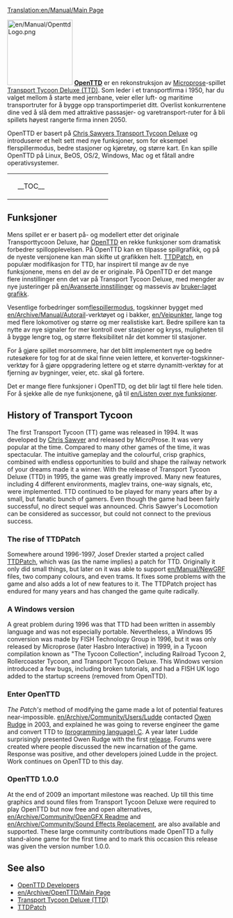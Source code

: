 [[Translation:en/Manual/Main Page]]
{{en/Manual/Navigation}}

[[File:en/Manual/OpenttdLogo.png|left|150px]]
[http://no.www.openttd.org/ '''OpenTTD'''] er en rekonstruksjon av [http://no.wikipedia.org/wiki/Microprose Microprose]-spillet [http://no.wikipedia.org/wiki/Transport_tycoon Transport Tycoon Deluxe (TTD)]. Som leder i et transportfirma i 1950, har du valget mellom å starte med jernbane, veier eller luft- og maritime transportruter for å bygge opp transportimperiet ditt. Overlist konkurrentene dine ved å slå dem med attraktive passasjer- og varetransport-ruter for å bli spillets høyest rangerte firma innen 2050.

OpenTTD er basert på [http://www.chrissawyer.com/info.htm Chris Sawyers Transport Tycoon Deluxe] og introduserer et helt sett med nye funksjoner, som for eksempel flerspillermodus, bedre stasjoner og kjøretøy, og større kart. En kan spille OpenTTD på Linux, BeOS, OS/2, Windows, Mac og et fåtall andre operativsystemer.


{| align="center"
|colspan=2 style="background:none; border:0px"|
|width=200 style="background:none; border:0px"| __TOC__
|style="background:none; border:0px"| [[File:en/Manual/Intro screen.png|frame|center|OpenTTDs [[en/Manual/Game interface#main-window-contents|forside]]]
|}

==Funksjoner==

Mens spillet er er basert på- og modellert etter det originale Transporttycoon Deluxe, har [http://no.www.openttd.org/ OpenTTD] en rekke funksjoner som dramatisk forbedrer spillopplevelsen. På OpenTTD kan en tilpasse spillgrafikk, og på de nyeste versjonene kan man skifte ut grafikken helt. [http://www.ttdpatch.net/ TTDPatch],  en populær modifikasjon for TTD, har inspirert til mange av de nye funksjonene, mens en del av de er originale. På OpenTTD er det mange flere innstillinger enn det var på Transport Tycoon Deluxe, med mengder av nye justeringer på [[en/Avanserte innstillinger]] og massevis av [[en/Manual/NewGRF|bruker-laget grafikk]].

Vesentlige forbedringer som[[en/Flerspiller|flespillermodus]], togskinner bygget med [[en/Archive/Manual/Autorail]]-verktøyet og i bakker, [[en/Veipunkter]], lange tog med flere lokomotiver og større og mer realistiske kart. Bedre spillere kan ta nytte av nye signaler for mer kontroll over stasjoner og kryss, muligheten til å bygge lengre tog, og større fleksibilitet når det kommer til stasjoner.

For å gjøre spillet morsommere, har det blitt implementert nye og bedre rutesøkere for tog for at de skal finne veien lettere, et konverter-togskinner-verktøy for å gjøre oppgradering lettere og et større dynamitt-verktøy for at fjerning av bygninger, veier, etc. skal gå fortere. 

Det er mange flere funksjoner i OpenTTD, og det blir lagt til flere hele tiden. For å sjekke alle de nye funksjonene, gå til [[en/Listen over nye funksjoner]].

==History of Transport Tycoon==
The first Transport Tycoon (TT) game was released in 1994. It was developed by [http://www.chrissawyer.com/ Chris Sawyer] and released by MicroProse. 
It was very popular at the time. Compared to many other games of the time, it was spectacular. The intuitive gameplay and the colourful, crisp graphics, combined with endless opportunities to build and shape the railway network of your dreams made it a winner.
With the release of Transport Tycoon Deluxe (TTD) in 1995, the game was greatly improved. Many new features, including 4 different environments, maglev trains, one-way signals, etc, were implemented.
TTD continued to be played for many years after by a small, but fanatic bunch of gamers. Even though the game had been fairly successful, no direct sequel was announced. Chris Sawyer's Locomotion can be considered as successor, but could not connect to the previous success.

===The rise of TTDPatch===
Somewhere around 1996-1997, Josef Drexler started a project called [http://www.ttdpatch.net/ TTDPatch], which was (as the name implies) a patch for TTD. Originally it only did small things, but later on it was able to support [[en/Manual/NewGRF]] files, two company colours, and even trams. It fixes some problems with the game and also adds a lot of new features to it. The TTDPatch project has endured for many years and has changed the game quite radically.

===A Windows version===
A great problem during 1996 was that TTD had been written in assembly language and was not especially portable. Nevertheless, a Windows 95 conversion was made by FISH Technology Group in 1996, but it was only released by Microprose (later Hasbro Interactive) in 1999, in a Tycoon compilation known as "The Tycoon Collection", including Railroad Tycoon 2, Rollercoaster Tycoon, and Transport Tycoon Deluxe. This Windows version introduced a few bugs, including broken tutorials, and had a FISH UK logo added to the startup screens (removed from OpenTTD).

===Enter OpenTTD===
''The Patch's'' method of modifying the game made a lot of potential features near-impossible. [[en/Archive/Community/Users/Ludde]] contacted [http://www.tt-forums.net/ Owen Rudge] in 2003, and explained he was going to reverse engineer the game and convert TTD to [https://www.wikipedia.org/wiki/C (programming language) C]. A year later Ludde surprisingly presented Owen Rudge with the first [https://www.wikipedia.org/wiki/Software_release release]. Forums were created where people discussed the new incarnation of the game. Response was positive, and other developers joined Ludde in the project. Work continues on OpenTTD to this day.

===OpenTTD 1.0.0===
At the end of 2009 an important milestone was reached. Up till this time graphics and sound files from Transport Tycoon Deluxe were required to play OpenTTD but now free and open alternatives, [[en/Archive/Community/OpenGFX Readme]] and [[en/Archive/Community/Sound Effects Replacement]], are also available and supported. These large community contributions made OpenTTD a fully stand-alone game for the first time and to mark this occasion this release was given the version number 1.0.0.

==See also==
*[[en/Archive/Community/Developers|OpenTTD Developers]]
*[[en/Archive/OpenTTD/Main Page]]
*[https://www.wikipedia.org/wiki/Transport_Tycoon Transport Tycoon Deluxe (TTD)]
*[http://www.ttdpatch.net/ TTDPatch]